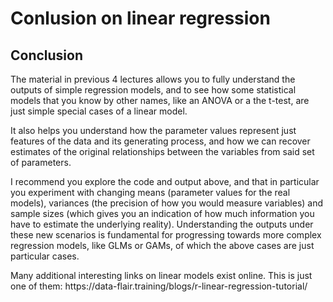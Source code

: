 
# Conlusion on linear regression

## Conclusion

The material in previous 4 lectures allows you to fully understand the outputs of simple regression models, and to see how some statistical models that you know by other names, like an ANOVA or a the t-test, are just simple special cases of a linear model.

It also helps you understand how the parameter values represent just features of the data and its generating process, and how we can recover estimates of the original relationships between the variables from said set of parameters.

I recommend you explore the code and output above, and that in particular you experiment with changing means (parameter values for the real models), variances (the precision of how you would measure variables) and sample sizes (which gives you an indication of how much information you have to estimate the underlying reality). Understanding the outputs under these new scenarios is fundamental for progressing towards more complex regression models, like GLMs or GAMs, of which the above cases are just particular cases.

Many additional interesting links on linear models exist online. This is just one of them: https://data-flair.training/blogs/r-linear-regression-tutorial/
 
